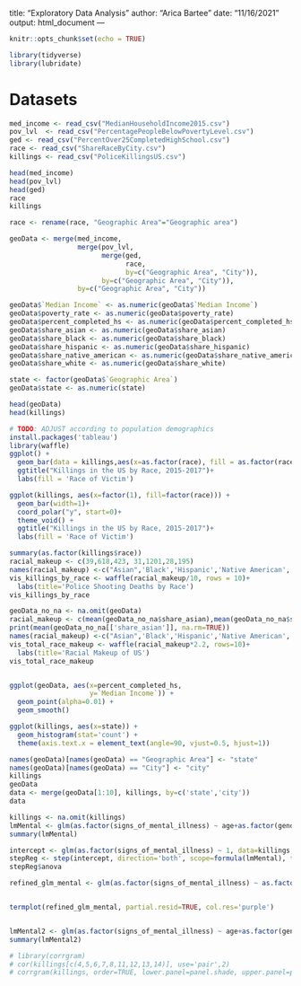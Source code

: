 title: "Exploratory Data Analysis"
author: "Arica Bartee"
date: "11/16/2021"
output: html_document
---

```{r setup, include=FALSE}
knitr::opts_chunk$set(echo = TRUE)
```

```{r import-libraries}
library(tidyverse)
library(lubridate)
```


# Datasets

```{r import-datasets}
med_income <- read_csv("MedianHouseholdIncome2015.csv")
pov_lvl  <- read_csv("PercentagePeopleBelowPovertyLevel.csv")
ged <- read_csv("PercentOver25CompletedHighSchool.csv")
race <- read_csv("ShareRaceByCity.csv")
killings <- read_csv("PoliceKillingsUS.csv")
```

```{r view-datasets}
head(med_income)
head(pov_lvl)
head(ged)
race
killings
```

```{r rename-dataset-columns}
race <- rename(race, "Geographic Area"="Geographic area")
```

```{r merge-datasets}
geoData <- merge(med_income,
                 merge(pov_lvl,
                       merge(ged,
                             race,
                             by=c("Geographic Area", "City")),
                       by=c("Geographic Area", "City")),
                 by=c("Geographic Area", "City"))
```

```{r edit-column-types}
geoData$`Median Income` <- as.numeric(geoData$`Median Income`)
geoData$poverty_rate <- as.numeric(geoData$poverty_rate)
geoData$percent_completed_hs <- as.numeric(geoData$percent_completed_hs)
geoData$share_asian <- as.numeric(geoData$share_asian)
geoData$share_black <- as.numeric(geoData$share_black)
geoData$share_hispanic <- as.numeric(geoData$share_hispanic)
geoData$share_native_american <- as.numeric(geoData$share_native_american)
geoData$share_white <- as.numeric(geoData$share_white)

```

```{r factor-states}
state <- factor(geoData$`Geographic Area`)
geoData$state <- as.numeric(state)

```




```{r view-ndatasets}
head(geoData)
head(killings)
```


```{r}
# TODO: ADJUST according to population demographics
install.packages('tableau')
library(waffle)
ggplot() +
  geom_bar(data = killings,aes(x=as.factor(race), fill = as.factor(race)))+
  ggtitle("Killings in the US by Race, 2015-2017")+
  labs(fill = 'Race of Victim')

ggplot(killings, aes(x=factor(1), fill=factor(race))) +
  geom_bar(width=1)+
  coord_polar("y", start=0)+
  theme_void() +
  ggtitle("Killings in the US by Race, 2015-2017")+
  labs(fill = 'Race of Victim')


```

```{r Race Makeup}
summary(as.factor(killings$race))
racial_makeup <- c(39,618,423, 31,1201,28,195)
names(racial_makeup) <-c("Asian",'Black','Hispanic','Native American','White','Other','N/A')
vis_killings_by_race <- waffle(racial_makeup/10, rows = 10)+
  labs(title='Police Shooting Deaths by Race')
vis_killings_by_race

geoData_no_na <- na.omit(geoData)
racial_makeup <- c(mean(geoData_no_na$share_asian),mean(geoData_no_na$share_black),mean(geoData_no_na$share_hispanic),mean(geoData_no_na$share_native),mean(geoData_no_na$share_white))
print(mean(geoData_no_na[['share_asian']], na.rm=TRUE))
names(racial_makeup) <-c("Asian",'Black','Hispanic','Native American','White')
vis_total_race_makeup <- waffle(racial_makeup*2.2, rows=10)+
  labs(title='Racial Makeup of US')
vis_total_race_makeup



```


```{r}
ggplot(geoData, aes(x=percent_completed_hs,
                    y=`Median Income`)) +
  geom_point(alpha=0.01) +
  geom_smooth()
```



```{r}
ggplot(killings, aes(x=state)) +
  geom_histogram(stat='count') +
  theme(axis.text.x = element_text(angle=90, vjust=0.5, hjust=1))
```


```{r merge killings and geoData}
names(geoData)[names(geoData) == "Geographic Area"] <- "state"
names(geoData)[names(geoData) == "City"] <- "city"
killings
geoData
data <- merge(geoData[1:10], killings, by=c('state','city'))
data
```

```{r glm pt 1}

killings <- na.omit(killings)
lmMental <- glm(as.factor(signs_of_mental_illness) ~ age+as.factor(gender)+as.factor(race)+as.factor(armed)+as.factor(manner_of_death)+as.factor(threat_level)+as.factor(flee)+as.factor(body_camera), data=killings,family = "binomial")
summary(lmMental)

intercept <- glm(as.factor(signs_of_mental_illness) ~ 1, data=killings,family = "binomial")
stepReg <- step(intercept, direction='both', scope=formula(lmMental), trace=0)
stepReg$anova

refined_glm_mental <- glm(as.factor(signs_of_mental_illness) ~ as.factor(gender)+as.factor(race)+as.factor(threat_level)+as.factor(flee), data=killings,family = "binomial")


termplot(refined_glm_mental, partial.resid=TRUE, col.res='purple')



```

```{r glm part 2}
lmMental2 <- glm(as.factor(signs_of_mental_illness) ~ age+as.factor(gender)+as.factor(race)+as.factor(threat_level)+as.factor(flee), data=killings,family = "binomial")
summary(lmMental2)

```

```{r heatmap}
# library(corrgram)
# cor(killings[c(4,5,6,7,8,11,12,13,14)], use='pair',2)
# corrgram(killings, order=TRUE, lower.panel=panel.shade, upper.panel=panel.pie, text.panel=panel.txt, main="Car Milage Data in PC2/PC1 Order") 
```
